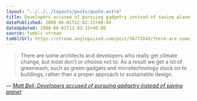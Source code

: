 ```yaml
---
layout: "../../../layouts/posts/quote.astro"
title: Developers accused of pursuing gadgetry instead of saving planet
datePublished: 2008-06-01T12:02:15+00:00
dateUpdated: 2008-06-01T12:02:15+00:00
source: tumblr stream
tumblrUrl: https://stream.anglepoised.com/post/36772840/there-are-some-architects-and-developers-who
---
```


> There are some architects and developers who really get climate change, but most don&rsquo;t or choose not to. As a result we get a lot of greenwash, such as green gadgets and microtechnology stuck on to buildings, rather than a proper approach to sustainable design.

— <cite>[Matt Bell, _Developers accused of pursuing gadgetry instead of saving planet_](https://www.theguardian.com/environment/2008/may/31/greenbuilding.ethicalliving)</cite>
